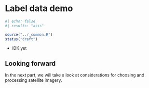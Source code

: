 # Label data demo

```r
#| echo: false
#| results: "asis"

source("../_common.R")
status("draft")
```


- IDK yet


::: {.callout-note}
# Looking forward

In the next part, we will take a look at considerations for choosing and processing satellite imagery.
:::
